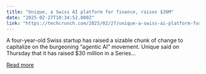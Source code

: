 ```yaml
---
title: "Unique, a Swiss AI platform for finance, raises $30M"
date: "2025-02-27T10:34:52.000Z"
link: "https://techcrunch.com/2025/02/27/unique-a-swiss-ai-platform-for-finance-raises-30m/"
---
```


A four-year-old Swiss startup has raised a sizable chunk of change to capitalize on the burgeoning &#8220;agentic AI&#8221; movement. Unique said on Thursday that it has raised $30 million in a Series...

[Read more](https://techcrunch.com/2025/02/27/unique-a-swiss-ai-platform-for-finance-raises-30m/)
